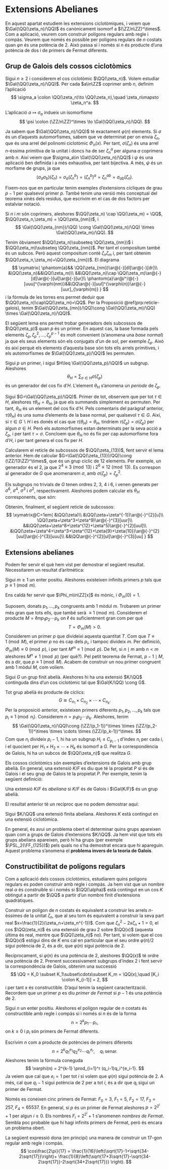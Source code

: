 # Extensions Abelianes

En aquest apartat estudiem les extensions ciclotòmiques, i veiem que $\Gal(\QQ(\zeta_n)/\QQ)$
és canònicament isomorf a $(\ZZ/n\ZZ)^\times$. Com a aplicació, veurem com construir
polígons regulars amb regle i compàs. Veurem que només és possible per polígons regulars
de $n$ costats quan $\varphi{n}$ és una potència de $2$. Això passa si i només si $n$ és producte
d'una potència de dos i de primers de Fermat diferents.

## Grup de Galois dels cossos ciclotòmics

Sigui $n\geq 2$ i considerem el cos ciclotòmic $\QQ(\zeta_n)$. Volem estudiar $\Gal(\QQ(\zeta_n)/\QQ)$.
Per cada $a\in\ZZ$ coprimer amb $n$, definim l'aplicació
$$
\sigma_a \colon \QQ(\zeta_n)\to \QQ(\zeta_n),\quad \zeta_n\mapsto \zeta_n^a.
$$

::: {.theorem}
L'aplicació $a \mapsto \sigma_a$ indueix un isomorfisme
$$
\psi \colon (\ZZ/n\ZZ)^\times \to \Gal(\QQ(\zeta_n)/\QQ).
$$
:::
::: {.proof}
Ja sabem que $\Gal(\QQ(\zeta_n)/\QQ)$ té exactament $\varphi(n)$ elements. Si $\sigma$ és un
d'aquests automorfismes, sabem que ve determinat per on envia $\zeta_n$, que és una arrel
del polinomi ciclotòmic $\Phi_n(x)$. Per tant, $\sigma(\zeta_n)$ és una arrel $n$-èssima primitiva
de la unitat i doncs ha de ser $\zeta_n^a$ per alguna $a$ coprimera amb $n$. Així veiem que
$\sigma_a\in \Gal(\QQ(\zeta_n)/\QQ)$ i $\psi$ és una aplicació ben definida i a més exhaustiva, per
tant bijectiva. A més, $\psi$ és un morfisme de grups, ja que
$$
(\sigma_a\sigma_b)(\zeta_n) = \sigma_a(\zeta_n^b) = (\zeta_n^b)^a = \zeta_n^{ab} = \sigma_{ab}(\zeta_n).
$$
:::

Fixem-nos que en particular tenim exemples d'extensions cícliques de grau $p-1$ per qualsevol primer $p$.
També tenim una versió més conceptual del teorema xinès dels residus, que escrivim en el cas de dos factors
per estalviar notació.

::: {.proposition}
Si $n$ i $m$ són coprimers, aleshores $\QQ(\zeta_n) \cap \QQ(\zeta_m) = \QQ$, $\QQ(\zeta_n,\zeta_m) = \QQ(\zeta_{nm})$, i
$$
\Gal(\QQ(\zeta_{nm})/\QQ) \cong \Gal(\QQ(\zeta_n)/\QQ) \times \Gal(\QQ(\zeta_m)/\QQ).
$$
:::
::: {.proof}
Tenim òbviament $\QQ(\zeta_n)\subseteq \QQ(\zeta_{nm})$ i $\QQ(\zeta_m)\subseteq \QQ(\zeta_{nm})$. Per tant el compositum també és un subcos.
Però aquest compositum conté $\zeta_n\zeta_m$ i, per tant obtenim $\QQ(\zeta_n,\zeta_m)=\QQ(\zeta_{nm})$. El diagrama
$$
\xymatrix{
  \phantom{a}&& \QQ(\zeta_{nm})\ar@{-}[dl]\ar@{-}[dr]\\
  &\QQ(\zeta_n)&&\QQ(\zeta_m)\\
  &&\QQ(\zeta_n)\cap \QQ(\zeta_m)\ar@{-}[d]\ar@{-}[ul]\ar@{-}[ur]\\
  \phantom{a}\ar@/^/@{-}[uuu]^{\varphi(nm)}&&\QQ\ar@{-}[uul]^{\varphi(n)}\ar@{-}[uur]_{\varphi(m)}
}
$$
i la fórmula de les torres ens permet deduir que $\QQ(\zeta_n)\cap\QQ(\zeta_m)=\QQ$. Per la Proposició \@ref(prp:reticle-galois), tenim
$\Gal(\QQ(\zeta_{mn})/\QQ)\cong \Gal(\QQ(\zeta_m)/\QQ) \times \Gal(\QQ(\zeta_n)/\QQ)$.
:::

El següent lema ens permet trobar generadors dels subcossos de $\QQ(\zeta_p)$ quan $p$ és un primer. En aquest cas,
la base formada pels elements $\zeta_p,\zeta_p^2,\ldots, \zeta_p^{p-1}$ és molt convenient (s'anomena una *base normal*)
ja que els seus elements són els conjugats d'un de sol, per exemple $\zeta_p$. Això és així perquè els elements
d'aquesta base són tots ells arrels primitives, i els automorfismes de $\Gal(\QQ(\zeta_p)/\QQ)$ les permuten.

::: {.lemma}
Sigui $p$ un primer, i sigui $H\leq \Gal(\QQ(\zeta_p)/\QQ)$ un subgrup. Aleshores
$$
\theta_H=\sum_{\sigma \in H} \sigma(\zeta_p)
$$
és un generador del cos fix d'$H$. L'element $\theta_H$ s'anomena un *període* de $\zeta_p$.
:::
::: {.proof}
Sigui $G=\Gal(\QQ(\zeta_p)/\QQ)$. Primer de tot, observem que per tot $\tau\in H$, aleshores $\tau\theta_H=\theta_H$, ja que els
summands simplement es permuten. Per tant, $\theta_H$ és un element del cos fix d'$H$. Pels comentaris
del paràgraf anterior, $\tau(\theta_H)$ és una suma d'elements de la base normal, per qualsevol $\tau\in G$. Així,
si $\tau\in G\smallsetminus H$ i es donés el cas que $\tau(\theta_H)=\theta_H$, tindríem $\tau(\zeta_p)=\sigma(\zeta_p)$
per algun $\sigma\in H$. Però els automorfismes estan determinats per la seva acció a $\zeta_p$, i per tant $\tau=\sigma$. Concloem
que $\theta_H$ no és fix per cap automorfisme fora d'$H$, i per tant genera el cos fix per $H$.
:::

::: {.example}
Calcularem el reticle de subcossos de $\QQ(\zeta_{13})$, fent servir el lema anterior. Hem de calcular $G=\Gal(\QQ(\zeta_{13})/QQ)\cong (\ZZ/13\ZZ)^\times$,
que és un grup cíclic de $12$ elements. Per exemple, un generador és el $2$, ja que $2^4\equiv 3 \pmod{13}$ i $2^6\equiv 12\pmod{13}$. Es correspon
al generador de $G$ que anomenarem $\sigma$, amb $\sigma(\zeta_p)=\zeta_p^2$.

Els subgrups no trivials de $G$ tenen ordres $2$, $3$, $4$ i $6$, i venen generats per $\sigma^6$, $\sigma^4$, $\sigma^3$ i $\sigma^2$, respectivament.
Aleshores podem calcular els $\theta_H$ corresponents, que són:
\begin{align*}
\zeta+\sigma^6(\zeta)&=\zeta+\zeta^{2^6} = \zeta+\zeta^{-1}\\
\zeta+\sigma^4(\zeta)+\sigma^8(\zeta) &=\zeta+\zeta^3+\zeta^9\\
\zeta+\sigma^3(\zeta)+\sigma^6(\zeta)+\sigma^9(\zeta) = \zeta+\zeta^8+\zeta^{12}+\zeta^5\\
\zeta+\sigma^2(\zeta)+\sigma^4(\zeta)+\sigma^6(\zeta)+\sigma^8(\zeta)+\sigma^{10}(\zeta)&=\zeta+\zeta^4+\zeta^3+\zeta^{12}+\zeta{9}+\zeta{10}.
\end{align*}

Obtenim, finalment, el següent reticle de subcossos:
$$
\xymatrix@C=1em{
  &\QQ(\zeta)\\
  &\QQ(\zeta+\zeta^{-1})\ar@{-}^{2}[u]\\
\QQ(\zeta+\zeta^3+\zeta^9)\ar@{-}^{3}[uur]\\
&&\QQ(\zeta+\zeta^8+\zeta^{12}+\zeta^5)\ar@{-}^{2}[uul]\\
&\QQ(\zeta+\zeta^4+\zeta^3+\zeta^{12}+\zeta{9}+\zeta{10})\ar@{-}^{2}[uul]\ar@{-}^{3}[uuu]\\
&&\QQ\ar@{-}^{2}[ul]\ar@{-}^{3}[uu]
}
$$
:::


## Extensions abelianes

Podem fer servir el què hem vist per demostrar el següent resultat. Necessitarem un resultat d'aritmètica:

::: {.proposition}
Sigui $m\geq 1$ un enter positiu. Aleshores existeixen infinits primers $p$ tals que $p \equiv 1\pmod{m}$.
:::
::: {.proof}
Ens caldà fer servir que $\Phi_m\in\ZZ[x]$ és mònic, i $\Phi_m(0) = 1$.

Suposem, donats $p_1,\ldots,p_k$ congruents amb $1$ mòdul $m$. Trobarem un primer més gran que tots ells, que
també serà $\equiv 1 \pmod{m}$. Considerem el
producte $M = \ell mp_1p_2\cdots p_k$ on $\ell$ és suficientment gran com per què
$$
T = \Phi_m(M) > 0.
$$
Considerem un primer $p$ que divideixi aquesta quantitat $T$. Com que $T\equiv 1 \pmod M$, el primer $p$ no
és cap dels $p_i$, i tampoc divideix $m$. Per definició, $\Phi_m(M)\equiv 0\pmod p$, i per tant $M^m \equiv 1 \pmod p$.
De fet, si $n\mid m$ amb $n < m$ aleshores $M^n\neq 1 \pmod p$ (per què?). Pel petit teorema de Fermat, $p-1 \mid M$, és
a dir, que $p\equiv 1\pmod{M}$. Acabem de construir un nou primer congruent amb $1$ mòdul $M$, com volíem.
:::

::: {.theorem name="realització de grups abelians"}
Sigui $G$ un grup finit abelià. Aleshores hi ha una extensió $K/\QQ$ continguda dins d'un cos ciclotòmic
tal que $\Gal(K/\QQ) \cong G$.
:::
::: {.proof}
Tot grup abelià és producte de cíclics:
$$
G \cong C_{n_1}\times C_{n_2}\times\cdots\times C_{n_k}.
$$
Per la proposició anterior, existeixen primers diferents $p_1, p_2, \ldots,p_k$ tals que $p_i\equiv 1\pmod{n_i}$.
Considerem $n=p_1p_2\cdots p_k$. Aleshores, tenim
$$
\Gal(\QQ(\zeta_n)/\QQ)\cong (\ZZ/(p_1-1))^\times \times (\ZZ/(p_2-1))^\times \times \cdots \times (\ZZ/(p_k-1))^\times.
$$
Com que $n_i$ divideix $p_i-1$, hi ha un subgrup $H_i\leq C_{p_i-1}$ d'índex $n_i$ per cada $i$, i el quocient
per $H_1\times H_2\times\cdots\times H_k$ és isomorf a $G$. Per la correspondència de Galois, hi ha un subcos
de $\QQ(\zeta_n)$ que realitza $G$.
:::

Els cossos ciclotòmics són exemples d'extensions de Galois amb grup abelià. En general, una
extensió $K/F$ es diu que té la propietat $P$ si és de Galois i el seu grup de Galois té la propietat $P$.
Per exemple, tenim la següent definició:

::: {.definition name="extensió abeliana"}
Una extensió $K/F$ és *abeliana* si $K/F$ és de Galois i $\Gal(K/F)$ és un grup abelià.
:::

El resultat anterior té un recíproc que no podem demostrar aquí:

::: {.theorem name="Kronecker-Weber"}
Sigui $K/\QQ$ una extensió finita abeliana. Aleshores $K$ està contingut en una extensió ciclotòmica.
:::

En general, és avui un problema obert el determinar quins grups apareixen quan com a grups de Galois d'extensions
$K/\QQ$. Ja hem vist que tots els grups abelians apareixen, però hi ha grups (per exemple $\PSL_2(\FF_{125})$) pels
quals no s'ha demostrat encara que hi apareguin. Aquest problema s'anomena el **problema invers de la teoria de Galois**.

## Constructibilitat de polígons regulars

Com a aplicació dels cossos ciclotòmics, estudiarem quins polígons regulars es poden construir amb regle i compàs.
Ja hem vist que un nombre real $\alpha$ és construible si i només si $\QQ(\alpha)$ està contingut en un cos $K$
obtingut a partir de $\QQ$ a partir d'un nombre finit d'extensions quadràtiques.

Construir un polígon de $n$ costats és equivalent a construir les arrels $n$-èssimes de la unitat $\zeta_n$, que al
seu torn és equivalent a construir la seva part real $x=\frac{1}{2}(\zeta_n+\zeta_n^{-1})$. Com que
$\zeta_n^2 - 2 x \zeta_n + 1=0$, el cos $\QQ(zeta_n)$ és una extensió de grau $2$ sobre $\QQ(x)$ (aquesta última és real,
mentre que $\QQ(\zeta_n)$ no). Per tant, si volem que el cos $\QQ(x)$ estigui dins de $K$ ens cal en particular que
el seu ordre $\varphi(n)/2$ sigui potència de $2$, és a dir, que $\varphi(n)$ sigui potència de $2$.

Recíprocament, si $\varphi(n)$ és una potència de $2$, aleshores $\QQ(x)$ té ordre una potència de $2$. Prenent
successivament subgrups d'índex $2$ i fent servir la correspondència de Galois, obtenim una successió
$$
\QQ = K_0 \subset K_1\subset\cdots\subset K_m = \QQ(x),\quad [K_i \colon K_{i-1}] = 2,
$$
i per tant $x$ és constructible. D'aquí tenim la següent caracterització. Recordem que un primer $p$ es
diu *primer de Fermat* si $p-1$ és una potència de $2$.

::: {.theorem name="construcció de polígons regulars"}
Sigui $n$ un enter positiu. Aleshores el polígon regular de $n$ costats és constructible
amb regle i compàs si i només si $n$ és de la forma
$$
n = 2^k p_1 \cdots p_r,
$$
on $k\geq 0$ i $p_i$ són primers de Fermat diferents.
:::
::: {.proof}
Escrivim $n$ com a producte de potències de primers diferents
$$
n=2^{k}q_1^{e_1} q_2^{e_2}\cdots q_r^{e_r}, \quad q_i \text{ senar.}
$$
Aleshores tenim la fórmula coneguda
$$
\varphi(n) = 2^{k-1} \prod_{i=1}^r (q_i-1)q_i^{e_i-1}.
$$
Ja veiem que cal que $e_i=1$ per tot $i$ si volem que $\varphi(n)$ sigui potència de $2$. A més, cal
que $q_i-1$ sigui potència de $2$ per a tot $i$, és a dir que $q_i$ sigui un primer de Fermat.
:::

Només es coneixen cinc primers de Fermat: $F_0=3$, $F_1=5$, $F_2=17$, $F_3=257$, $F_4=65537$. En general,
si $p$ és un primer de Fermat aleshores $p=2^{2^i}+1$ per algun $i\geq 0$. Els nombres $F_i=2^{2^i} +1$ s'anomenen
*nombres de Fermat*. Sembla poc probable que hi hagi infinits primers de Fermat, però és encara un problema obert.

La següent expressió dona (en principi) una manera de construir un $17$-gon regular amb regle i compàs.
$$
\cos\frac{2\pi}{17} = \frac{1}{16}\left(\sqrt{17}-1+\sqrt{34-2\sqrt{17}}\right)+ \frac{1}{8}\left(\sqrt{17+3\sqrt{17}-\sqrt{34-2\sqrt{17}}-2\sqrt{34+2\sqrt{17}}} \right).
$$

